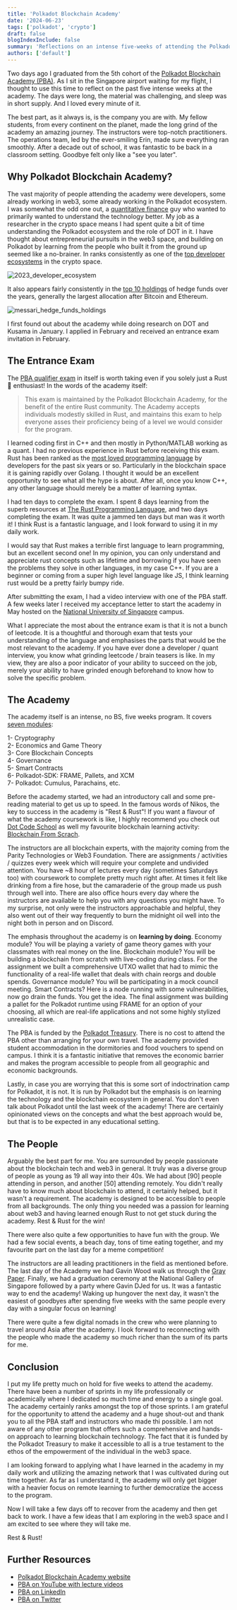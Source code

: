 ```yaml
---
title: 'Polkadot Blockchain Academy'
date: '2024-06-23'
tags: ['polkadot', 'crypto']
draft: false
blogIndexInclude: false
summary: 'Reflections on an intense five-weeks of attending the Polkadot Blockchain Academy.'
authors: ['default']
---
```


Two days ago I graduated from the 5th cohort of the
[Polkadot Blockchain Academy (PBA)](https://polkadot.network/academy/). As I sit in the Singapore airport waiting for my
flight, I thought to use this time to reflect on the past five intense weeks at the academy.
The days were long, the material was challenging, and sleep was in short supply. And I loved every minute of it.

The best part, as it always is, is the company you are with. My fellow students, from every continent on
the planet, made the long grind of the academy an amazing journey. The instructors were top-notch practitioners.
The operations team, led by the ever-smiling Erin, made sure everything ran smoothly.
After a decade out of school, it was fantastic to be back in a classroom setting. Goodbye felt only like a "see you
later".

## Why Polkadot Blockchain Academy?

The vast majority of people attending the academy were developers, some already working in web3, some already working in
the Polkadot ecosystem. I was somewhat the odd one out, a [quantitative finance](https://kaveh.page/about) guy who
wanted to primarily wanted to understand the technology better. My job as a researcher in the crypto space means I
had spent quite a bit of time understanding the Polkadot ecosystem and the role of DOT in it. I have thought about
entrepreneurial pursuits in the web3 space, and building on Polkadot by
learning from the people who built it from the ground up seemed like a no-brainer. In ranks consistently
as one of the [top developer ecosystems](https://www.developerreport.com/developer-report?s=there-is-a-large-torso)
in the crypto space.

![2023_developer_ecosystem](/static/images/2024_06_developer_ecosystem.png)

It also appears fairly consistently in the
[top 10 holdings](https://messari.io/report/messari-fund-analysis-q4-21-examining-liquid-portfolios-of-crypto-funds)
of hedge funds over the years, generally the largest allocation after Bitcoin and Ethereum.

![messari_hedge_funds_holdings](/static/images/2024_06_messari_hedge_funds_holdings.png)


I first found out about the academy while doing research on DOT and Kusama in January. I applied in February and
received an entrance exam invitation in February.

## The Entrance Exam

The [PBA qualifier exam](https://github.com/Polkadot-Blockchain-Academy/pba-qualifier-exam) in itself is worth
taking even if you solely just a Rust 🦀 enthusiast! In the words of the academy itself:

>This exam is maintained by the
Polkadot Blockchain Academy, for the benefit of the entire Rust community. The Academy accepts individuals
modestly skilled in Rust, and maintains this exam to help everyone asses their proficiency
being of a level we would consider for the program.

I learned coding first in C++ and then mostly in Python/MATLAB working as a quant. I had no previous experience in Rust
before receiving this exam. Rust has been ranked as the
[most loved programming language](https://survey.stackoverflow.co/2023/) by developers for the past six years or so.
Particularly in the blockchain space it is gaining rapidly over Golang. I thought it would be an excellent
opportunity to see what all the hype is about. After all, once you know C++, any other language should merely be a
matter of learning syntax.

I had ten days to complete the exam. I spent 8 days learning from the superb resources at
[The Rust Programming Language](https://www.rust-lang.org/learn), and two days completing the exam. It was quite a
jammed ten days but man was it worth it! I think Rust is a fantastic language, and I look forward to using it in my
daily work.

I would say that Rust makes a terrible first language to learn programming, but an excellent second one!
In my opinion, you can only understand and appreciate rust concepts such as lifetime and borrowing if you have seen
the problems they solve in other languages, in my case C++. If you are a beginner or coming from a super high level
language like JS, I think learning rust would be a pretty fairly bumpy ride.

After submitting the exam, I had a video interview with one of the PBA staff. A few weeks later I
received my acceptance letter to start the academy in May hosted on the
[National University of Singapore](https://enterprise.nus.edu.sg/education-programmes/polkadot-blockchain-academy-at-nus/)
campus.

What I appreciate the most about the entrance exam is that it is not a bunch of leetcode. It is a thoughtful
and thorough exam that tests your understanding of the language and emphasises the parts that would be the most
relevant to the academy. If you have ever done a developer / quant interview, you know what grinding leetcode /
brain teasers is like. In my view, they are also a poor indicator of your ability to succeed on the job, merely your
ability to have grinded enough beforehand to know how to solve the specific problem.

## The Academy

The academy itself is an intense, no BS, five weeks program. It covers
[seven modules](https://polkadot.network/development/blockchain-academy/):

1- Cryptography\
2- Economics and Game Theory\
3- Core Blockchain Concepts\
4- Governance\
5- Smart Contracts\
6- Polkadot-SDK: FRAME, Pallets, and XCM\
7- Polkadot: Cumulus, Parachains, etc.

Before the academy started, we had an introductory call and some pre-reading material to get us up to speed. In the
famous words of Nikos, the key to success in the academy is "Rest & Rust"! If you want a flavour of what the academy
coursework is like, I highly recommend you check out [Dot Code School](https://dotcodeschool.com/) as well my
favourite blockchain learning activity:
[Blockchain From Scrach](https://github.com/JoshOrndorff/blockchain-from-scratch).

The instructors are all blockchain experts, with the majority coming from the Parity Technologies or Web3 Foundation.
There are assignments / activities / quizzes every week which will require your complete and undivided attention. You
have ~8 hour of lectures every day (sometimes Saturdays too) with coursework to complete pretty much right after. At
times it felt like drinking from a fire hose, but the camaraderie of the group made us push through well into. There
are also office hours every day where the instructors are available to help you with any questions you might have.
To my surprise, not only were the instructors approachable and helpful, they also went out of their way frequently to
burn the midnight oil well into the night both in person and on Discord.

The emphasis throughout the academy is on **learning by doing**. Economy module? You will be playing a variety of game
theory games with your classmates with real money on the line. Blockchain module? You will be building a blockchain
from scratch with live-coding during class. For the assignment we built a comprehensive UTXO wallet that had to mimic the
functionality of a real-life wallet that deals with chain reorgs and double spends. Governance module? You will be
participating in a mock council meeting. Smart Contracts? Here is a node running with some vulnerabilities, now go
drain the funds. You get the idea. The final assignment was building a pallet for the Polkadot runtime using FRAME
for an option of your choosing, all which are real-life applications and not some highly stylized unrealistic case.

The PBA is funded by the [Polkadot Treasury](https://polkadot.network/ecosystem/treasury/).
There is no cost to attend the PBA other than arranging for your own travel. The academy provided student
accommodation in the dormitories and food vouchers to spend on campus. I think it is a fantastic initiative that
removes the economic barrier and makes the program accessible to people from all geographic and economic backgrounds.

Lastly, in case you are worrying that this is some sort of indoctrination camp for Polkadot, it is not. It
is run by Polkadot but the emphasis is on learning the technology and the blockchain ecosystem in general. You don't
even talk about Polkadot until the last week of the academy! There are certainly opinionated views on the concepts and
what the best approach would be, but that is to be expected in any educational setting.


## The People

Arguably the best part for me. You are surrounded by people passionate about the blockchain tech and web3 in general. It
truly was a diverse group of people as young as 19 all way into their 40s. We had about [90] people attending in
person, and another [50] attending remotely. You didn't really have to know much about blockchain to attend, it
certainly helped, but it wasn't a requirement. The academy is designed to be accessible to people from all
backgrounds. The only thing you needed was a passion for learning about web3 and having learned enough Rust to not
get stuck during the academy. Rest & Rust for the win!

There were also quite a few opportunities to have fun with the group. We had a few social events, a beach day, tons
of time eating together, and my favourite part on the last day for a meme competition!

The instructors are all leading practitioners in the field as mentioned before. The last day of the Academy we had
Gavin Wood walk us through the [Gray Paper](https://wiki.polkadot.network/docs/learn-jam-chain). Finally,
we had a graduation ceremony at the National Gallery of Singapore followed by a party where
Gavin DJed for us. It was a fantastic way to end the academy! Waking up hungover the next day, it wasn't the easiest
of goodbyes after spending five weeks with the same people every day with a singular focus on learning!

There were quite a few digital nomads in the crew who were planning to travel around Asia after the academy. I look
forward to reconnecting with the people who made the academy so much richer than the sum of its parts for me.

## Conclusion

I put my life pretty much on hold for five weeks to attend the academy. There have been a number of sprints in my
life professionally or academically where I dedicated so much time and energy to a single goal. The academy
certainly ranks amongst the top of those sprints. I am grateful for the opportunity to attend the academy and a huge
shout-out and thank you to all the PBA staff and instructors who made thi possible. I am not aware of any other program
that offers such a comprehensive and hands-on approach to learning blockchain technology. The fact that it is funded by
the Polkadot Treasury to make it accessible to all is a true testament to the ethos of the empowerment of the
individual in the web3 space.

I am looking forward to applying what I have learned in the academy in my daily work and utilizing the amazing
network that I was cultivated during out time together. As far as I understand it, the academy will only get bigger
with a heavier focus on remote learning to further democratize the access to the program.

Now I will take a few days off to recover from the academy and then get back to work. I have a few ideas that I am
exploring in the web3 space and I am excited to see where they will take me.

Rest & Rust!


## Further Resources

- [Polkadot Blockchain Academy website](https://polkadot.network/academy/)
- [PBA on YouTube with lecture videos](https://www.youtube.com/channel/UCKE7UPkSWv0QN97sI7HUTcw)
- [PBA on LinkedIn](https://www.linkedin.com/school/polkadot-blockchain-academy/)
- [PBA on Twitter](https://x.com/AcademyPolkadot)
